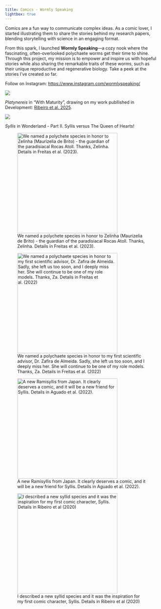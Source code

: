```yaml
---
title: Comics - Wormly Speaking
lightbox: true
---
```


Comics are a fun way to communicate complex ideas. As a comic lover, I started illustrating them to share the stories behind my research papers, blending storytelling with science in an engaging format.

From this spark, I launched **Wormly Speaking**—a cozy nook where the fascinating, often-overlooked polychaete worms get their time to shine. Through this project, my mission is to empower and inspire us with hopeful stories while also sharing the remarkable traits of these worms, such as their unique reproductive and regenerative biology. Take a peek at the stories I’ve created so far.

Follow on Instagram: <https://www.instagram.com/wormlyspeaking/>

![](images/clipboard-3228518936.jpeg)

*Platynereis* in "With Maturity", drawing on my work publlished in Development: [Ribeiro et al. 2025](https://doi.org/10.1242/dev.204513).

![](images/clipboard-2329304342.png)

*Syllis* in Wonderland - Part II. Syllis versus The Queen of Hearts!

::: {layout-nrow="2" layout-valign="bottom"}
![We named a polychete species in honor to Zelinha (Maurizelia de Brito) - the guardian of the paradisiacal Rocas Atoll. Thanks, Zelinha. Details in Freitas et al. (2023).](Dzelinhae.jpg){group="my-gallery" height="328px"}

![We named a polychaete species in honor to my first scientific advisor, Dr. Zafira de Almeida. Sadly, she left us too soon, and I deeply miss her. She will continue to be one of my role models. Thanks, Za. Details in Freitas et al. (2022)](Kzafirae.jpg){group="my-gallery" height="328px"}

![A new Ramisyllis from Japan. It clearly deserves a comic, and it will be a new friend for Syllis. Details in Aguado et al. (2022).](Ramibutts.jpg){group="my-gallery" height="328px"}

![I described a new syllid species and it was the inspiration for my first comic character, Syllis. Details in Ribeiro et al (2020)](Smalaheart.jpg){group="my-gallery" height="328px"}
:::

